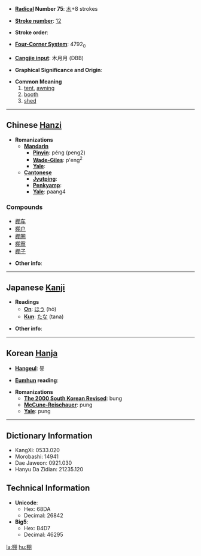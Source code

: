* '''[[Wiktionary:Chinese radical index| Radical]] Number 75''': [[Wiktionary:Chinese radical index 木|木]]+8 strokes

* '''[[Wiktionary:Chinese total strokes index|Stroke number]]''': [[Wiktionary:Chinese total strokes index 12|12]]

* '''Stroke order''': 

* '''[[Wiktionary:Chinese four corner index|Four-Corner System]]''': 4792<sub>0</sub>

* '''[[Wiktionary:Chinese Cangjie index|Cangjie input]]''': 木月月 (DBB)

* '''Graphical Significance and Origin''': 

* '''Common Meaning'''
*# [[tent]], [[awn]]ing
*# [[booth]]
*# [[shed]]


----

== Chinese [[Hanzi]] ==

* '''Romanizations'''
** '''[[Mandarin]]'''
*** '''[[Pinyin]]''': péng (peng2)
*** '''[[Wade-Giles]]''': p'eng<sup>2</sup>
*** '''[[Yale]]''': 
** '''[[Cantonese]]'''
*** '''[[Jyutping]]''':
*** '''[[Penkyamp]]''': 
*** '''[[Yale]]''': paang4

===Compounds===
*[[棚车]]
*[[棚户]]
*[[棚圈]]
*[[棚寮]]
*[[棚子]]

* '''Other info''': 

----

== Japanese [[Kanji]] ==

* '''Readings'''
** '''[[On]]''': [[ほう]] (hō)
** '''[[Kun]]''': [[たな]] (tana)

* '''Other info''':  

----

== Korean [[Hanja]] ==

* '''[[Hangeul]]''': 붕

* '''[[Eumhun]] reading''': 

* '''Romanizations'''
** '''[[The 2000 South Korean Revised Romanization|The 2000 South Korean Revised]]''': bung
** '''[[McCune-Reischauer]]''': pung
** '''[[Yale]]''': pung

----

== Dictionary Information ==

* KangXi: 0533.020
* Morobashi: 14941
* Dae Jaweon: 0921.030
* Hanyu Da Zidian: 21235.120

== Technical Information ==

* '''Unicode''':
** Hex: 68DA
** Decimal: 26842
* '''Big5''':
** Hex: B4D7
** Decimal: 46295

[[la:棚]]
[[hu:棚]]